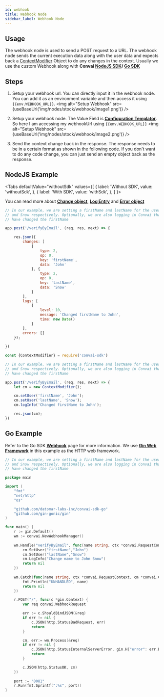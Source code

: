 ```yaml
---
id: webhook
title: Webhook Node
sidebar_label: Webhook Node
---
```



## Usage

The webhook node is used to send a POST request to a URL. The webhook node sends the current execution data along with the user data and expects back a [ContextModifier](../../node-sdk/classes/context-modifier.mdx) Object to do any changes in the context. Usually we use the custom Webhook along with **Convai [NodeJS SDK](/node-sdk/introduction)/ [Go SDK](/go-sdk/introduction)**

## Steps

1. Setup your webhook url. You can directly input it in the webhook node. You can add it as an environment variable and then access it using ```{{env.WEBHOOK_URL}}```.
<img alt="Setup Webhook" src={useBaseUrl('img/nodes/stock/webhook/image1.png')} />

2. Setup your webhook node. The Value Field is **[Configuration Templator](/convai-studio/concepts#configuration-templator)**. So here I am accessing my webhookUrl using ```{{env.WEBHOOK_URL}}```
<img alt="Setup Webhook" src={useBaseUrl('img/nodes/stock/webhook/image2.png')} />

3. Send the context change back in the response. The response needs to be in a certain format as shown in the following code. If you don't want to do any code change, you can just send an empty object back as the response.


## NodeJS Example
<Tabs
  defaultValue="withoutSdk"
  values={[
    { label: 'Without SDK', value: 'withoutSdk', },
    { label: 'With SDK', value: 'withSdk', },
  ]
}>
<TabItem value="withoutSdk">

You can read more about **[Change object](/node-sdk/models/context-change)**, **[Log Entry](/node-sdk/models/log-entry)** and **[Error object](/node-sdk/models/error)**
```js
// In our example, we are setting a firstName and lastName for the user as John
// and Snow respectively. Optionally, we are also logging in Convai that we
// have changed the firstName

app.post('/verifyByEmail', (req, res, next) => {

    res.json({
        changes: [
            {
                type: 2,
                op: 0,
                key: 'firstName',
                data: 'John'
            }, {
                type: 2,
                op: 0,
                key: 'lastName',
                data: 'Snow'
            }
        ],
        logs: [
            {
                level: 10,
                message: 'Changed firstName to John',
                time: new Date()
            }
        ],
        errors: []
    });
    
})
```

</TabItem>
<TabItem value="withSdk">

```js
const {ContextModifier} = require('convai-sdk')

// In our example, we are setting a firstName and lastName for the user as John
// and Snow respectively. Optionally, we are also logging in Convai that we
// have changed the firstName

app.post('/verifyByEmail', (req, res, next) => {
    let cm = new ContextModifier();

    cm.setUser('firstName', 'John');
    cm.setUser('lastName', 'Snow');
    cm.logInfo('Changed firstName to John');

    res.json(cm);
})
```

</TabItem>
</Tabs>

## Go Example
Refer to the Go SDK **[Webhook](/go-sdk/methods/webhook)** page for more information. We use **[Gin Web Framework](https://github.com/gin-gonic/gin#gin-web-framework)** in this example as the HTTP web framework.
```go
// In our example, we are setting a firstName and lastName for the user as John
// and Snow respectively. Optionally, we are also logging in Convai that we
// have changed the firstName

package main

import (
	"fmt"
	"net/http"
	"os"

	"github.com/datomar-labs-inc/convai-sdk-go"
	"github.com/gin-gonic/gin"
)

func main() {
    r := gin.Default()
    wm := convai.NewWebhookManager()
    
    wm.Handle("verifyByEmail", func(name string, ctx *convai.RequestContext, cm *convai.ContextModifier) error {
		cm.SetUser("firstName","John")
		cm.SetUser("lastName","Snow")
		cm.LogInfo("Change name to John Snow")
		return nil
	})
	
	wm.Catch(func(name string, ctx *convai.RequestContext, cm *convai.ContextModifier) error {
		fmt.Println("UNHANDLED", name)
		return nil
	})

	r.POST("/", func(c *gin.Context) {
		var req convai.WebhookRequest

		err := c.ShouldBindJSON(&req)
		if err != nil {
			c.JSON(http.StatusBadRequest, err)
			return
		}

		cm, err:= wm.Process(&req)
		if err != nil {
			c.JSON(http.StatusInternalServerError, gin.H{"error": err.Error()})
			return
		}

		c.JSON(http.StatusOK, cm)
    })
    
    port := "8081"
    r.Run(fmt.Sprintf(":%s", port))
}
```